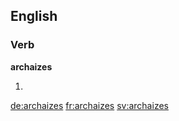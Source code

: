 ==English==

===Verb===
'''archaizes'''

# {{third-person singular of|archaize}}


[[de:archaizes]]
[[fr:archaizes]]
[[sv:archaizes]]